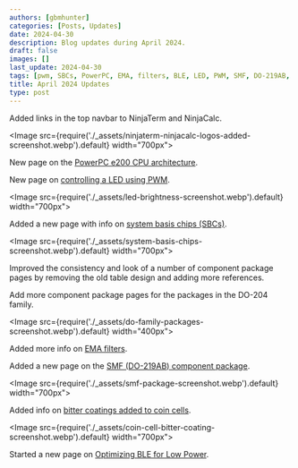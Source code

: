 ```yaml
---
authors: [gbmhunter]
categories: [Posts, Updates]
date: 2024-04-30
description: Blog updates during April 2024.
draft: false
images: []
last_update: 2024-04-30
tags: [pwm, SBCs, PowerPC, EMA, filters, BLE, LED, PWM, SMF, DO-219AB, coin cells, bitter coatings]
title: April 2024 Updates
type: post
---
```


Added links in the top navbar to NinjaTerm and NinjaCalc.

<Image src={require('./_assets/ninjaterm-ninjacalc-logos-added-screenshot.webp').default} width="700px"></Image>

New page on the [PowerPC e200 CPU architecture](/programming/cpu-architectures/powerpc-e200/).

New page on [controlling a LED using PWM](/programming/firmware/controlling-led-brightness-using-pwm/).

<Image src={require('./_assets/led-brightness-screenshot.webp').default} width="700px"></Image>

Added a new page with info on [system basis chips (SBCs)](/electronics/components/system-basis-chips-sbcs/).

<Image src={require('./_assets/system-basis-chips-screenshot.webp').default} width="700px"></Image>

Improved the consistency and look of a number of component package pages by removing the old table design and adding more references.

Add more component package pages for the packages in the DO-204 family.

<Image src={require('./_assets/do-family-packages-screenshot.webp').default} width="400px"></Image>

Added more info on [EMA filters](/programming/signal-processing/digital-filters/exponential-moving-average-ema-filter/).

Added a new page on the [SMF (DO-219AB) component package](/pcb-design/component-packages/smf-component-package/).

<Image src={require('./_assets/smf-package-screenshot.webp').default} width="700px"></Image>

Added info on [bitter coatings added to coin cells](/electronics/components/batteries/coin-cells/#dangers-to-children).

<Image src={require('./_assets/coin-cell-bitter-coating-screenshot.webp').default} width="700px"></Image>

Started a new page on [Optimizing BLE for Low Power](/electronics/communication-protocols/bluetooth/optimizing-ble-for-low-power/).
